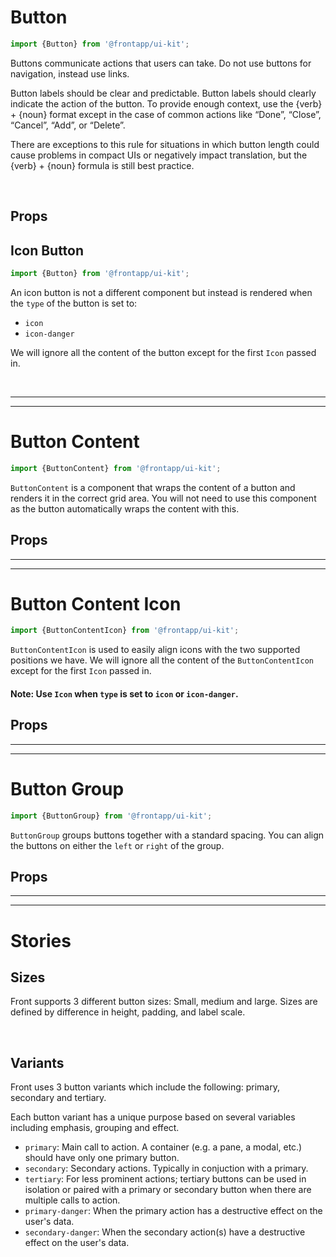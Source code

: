 
<Meta title="Components/Button" of={Button} />

# Button

<Canvas>
  <Story id="components-button--basic" />
</Canvas>

```typescript
import {Button} from '@frontapp/ui-kit';
```

Buttons communicate actions that users can take. Do not use buttons for navigation, instead use links.

Button labels should be clear and predictable. Button labels should clearly indicate the action of the button.
To provide enough context, use the {verb} + {noun} format except in the case of common actions like “Done”, “Close”,
“Cancel”, “Add”, or “Delete”.

There are exceptions to this rule for situations in which button length could cause problems in compact UIs or
negatively impact translation, but the {verb} + {noun} formula is still best practice.

<br />

## Props

<PureArgsTable of={Button} />

## Icon Button

<Canvas>
  <Story id="components-button--icon-basic" />
</Canvas>

```typescript
import {Button} from '@frontapp/ui-kit';
```

An icon button is not a different component but instead is rendered when the `type` of the button is set to:

- `icon`
- `icon-danger`

We will ignore all the content of the button except for the first `Icon` passed in.

<br />

<hr />
<hr />

# Button Content

```typescript
import {ButtonContent} from '@frontapp/ui-kit';
```

`ButtonContent` is a component that wraps the content of a button and renders it in the correct grid area.
You will not need to use this component as the button automatically wraps the content with this.

## Props

<PureArgsTable of={ButtonContent} />

<hr />
<hr />

# Button Content Icon

<Canvas>
  <Story id="components-button--icon-content-basic" />
</Canvas>

```typescript
import {ButtonContentIcon} from '@frontapp/ui-kit';
```

`ButtonContentIcon` is used to easily align icons with the two supported positions we have.
We will ignore all the content of the `ButtonContentIcon` except for the first `Icon` passed in.

#### Note: Use `Icon` when `type` is set to `icon` or `icon-danger`.

## Props

<PureArgsTable of={ButtonContentIcon} />

<hr />
<hr />

# Button Group

<Canvas>
  <Story id="components-button--group-basic" />
</Canvas>

```typescript
import {ButtonGroup} from '@frontapp/ui-kit';
```

`ButtonGroup` groups buttons together with a standard spacing. You can align the buttons on either the
`left` or `right` of the group.

## Props

<PureArgsTable of={ButtonGroup} />

<hr />
<hr />

# Stories

## Sizes

<Canvas>
  <Story id="components-button--sizes" />
</Canvas>

Front supports 3 different button sizes: Small, medium and large. Sizes are defined by difference in height, padding, and label scale.

<br />

## Variants

<Canvas>
  <Story id="components-button--variants" />
</Canvas>

Front uses 3 button variants which include the following: primary, secondary and tertiary.

Each button variant has a unique purpose based on several variables including emphasis, grouping and effect.

- `primary`: Main call to action. A container (e.g. a pane, a modal, etc.) should have only one primary button.
- `secondary`: Secondary actions. Typically in conjuction with a primary.
- `tertiary`: For less prominent actions; tertiary buttons can be used in isolation or paired with a primary or secondary button when there are multiple calls to action.
- `primary-danger`: When the primary action has a destructive effect on the user's data.
- `secondary-danger`: When the secondary action(s) have a destructive effect on the user's data.
